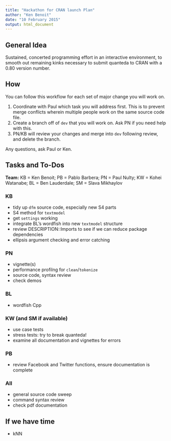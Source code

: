 ```yaml
---
title: "Hackathon for CRAN launch Plan"
author: "Ken Benoit"
date: "10 February 2015"
output: html_document
---
```


## General Idea

Sustained, concerted programming effort in an interactive environment, to smooth out remaining
kinks necessary to submit quanteda to CRAN with a 0.80 version number.

## How

You can follow this workflow for each set of major change you will work on.

1. Coordinate with Paul which task you will address first.  This is to prevent merge conflicts
   wherein multiple people work on the same source code file.
2. Create a branch off of `dev` that you will work on.  Ask PN if you need help with this.
3. PN/KB will review your changes and merge into `dev` following review, and delete the branch.

Any questions, ask Paul or Ken.

## Tasks and To-Dos

**Team:** KB = Ken Benoit; 
PB = Pablo Barbera;
PN = Paul Nulty; 
KW = Kohei Watanabe; 
BL = Ben Lauderdale; 
SM = Slava Mikhaylov

### KB

- tidy up `dfm` source code, especially new S4 parts
- S4 method for `textmodel`
- get `settings` working
- integrate BL's wordfish into new `textmodel` structure
- review DESCRIPTION::Imports to see if we can reduce package dependencies
- ellipsis argument checking and error catching

### PN

- vignette(s)
- performance profilng for `clean`/`tokenize`
- source code, syntax review
- check demos

### BL

- wordfish Cpp

### KW (and SM if available)

- use case tests
- stress tests: try to break quanteda!
- examine all documentation and vignettes for errors

### PB

- review Facebook and Twitter functions, ensure documentation is complete

### All

- general source code sweep
- command syntax review
- check pdf documentation

## If we have time

- kNN

